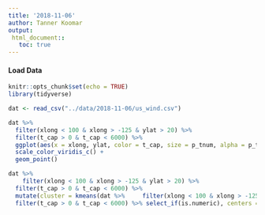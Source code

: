 ```yaml
---
title: '2018-11-06'
author: Tanner Koomar
output: 
 html_document::
   toc: true
---
```


#### Load Data

```r
knitr::opts_chunk$set(echo = TRUE)
library(tidyverse)

dat <- read_csv("../data/2018-11-06/us_wind.csv")
```


```r
dat %>% 
  filter(xlong < 100 & xlong > -125 & ylat > 20) %>% 
  filter(t_cap > 0 & t_cap < 6000) %>% 
  ggplot(aes(x = xlong, ylat, color = t_cap, size = p_tnum, alpha = p_tnum)) +
  scale_color_viridis_c() + 
  geom_point()
```

```r
dat %>% 
    filter(xlong < 100 & xlong > -125 & ylat > 20) %>% 
  filter(t_cap > 0 & t_cap < 6000) %>% 
  mutate(cluster = kmeans(dat %>%     filter(xlong < 100 & xlong > -125 & ylat > 20) %>% 
  filter(t_cap > 0 & t_cap < 6000) %>% select_if(is.numeric), centers = 5)$cluster) %>% ggplot(aes(x = xlong, y = ylat, color = as.factor(cluster))) + geom_point()
```

